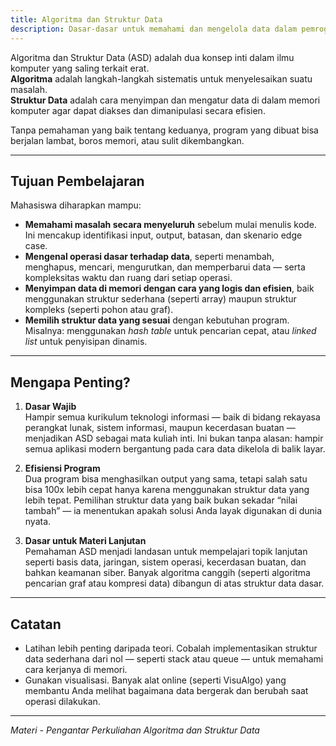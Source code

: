 ```yaml
---
title: Algoritma dan Struktur Data
description: Dasar-dasar untuk memahami dan mengelola data dalam pemrograman
---
```


Algoritma dan Struktur Data (ASD) adalah dua konsep inti dalam ilmu komputer yang saling terkait erat.  
**Algoritma** adalah langkah-langkah sistematis untuk menyelesaikan suatu masalah.  
**Struktur Data** adalah cara menyimpan dan mengatur data di dalam memori komputer agar dapat diakses dan dimanipulasi secara efisien.

Tanpa pemahaman yang baik tentang keduanya, program yang dibuat bisa berjalan lambat, boros memori, atau sulit dikembangkan.

---

## Tujuan Pembelajaran

Mahasiswa diharapkan mampu:

- **Memahami masalah secara menyeluruh** sebelum mulai menulis kode. Ini mencakup identifikasi input, output, batasan, dan skenario edge case.
- **Mengenal operasi dasar terhadap data**, seperti menambah, menghapus, mencari, mengurutkan, dan memperbarui data — serta kompleksitas waktu dan ruang dari setiap operasi.
- **Menyimpan data di memori dengan cara yang logis dan efisien**, baik menggunakan struktur sederhana (seperti array) maupun struktur kompleks (seperti pohon atau graf).
- **Memilih struktur data yang sesuai** dengan kebutuhan program. Misalnya: menggunakan *hash table* untuk pencarian cepat, atau *linked list* untuk penyisipan dinamis.

---

## Mengapa Penting?

1. **Dasar Wajib**  
   Hampir semua kurikulum teknologi informasi — baik di bidang rekayasa perangkat lunak, sistem informasi, maupun kecerdasan buatan — menjadikan ASD sebagai mata kuliah inti. Ini bukan tanpa alasan: hampir semua aplikasi modern bergantung pada cara data dikelola di balik layar.

2. **Efisiensi Program**  
   Dua program bisa menghasilkan output yang sama, tetapi salah satu bisa 100x lebih cepat hanya karena menggunakan struktur data yang lebih tepat. Pemilihan struktur data yang baik bukan sekadar “nilai tambah” — ia menentukan apakah solusi Anda layak digunakan di dunia nyata.

3. **Dasar untuk Materi Lanjutan**  
   Pemahaman ASD menjadi landasan untuk mempelajari topik lanjutan seperti basis data, jaringan, sistem operasi, kecerdasan buatan, dan bahkan keamanan siber. Banyak algoritma canggih (seperti algoritma pencarian graf atau kompresi data) dibangun di atas struktur data dasar.

---

## Catatan

- Latihan lebih penting daripada teori. Cobalah implementasikan struktur data sederhana dari nol — seperti stack atau queue — untuk memahami cara kerjanya di memori.
- Gunakan visualisasi. Banyak alat online (seperti VisuAlgo) yang membantu Anda melihat bagaimana data bergerak dan berubah saat operasi dilakukan.

---

*Materi - Pengantar Perkuliahan Algoritma dan Struktur Data*